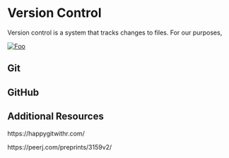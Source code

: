 # Version Control {#setup-version-control}



Version control is a system that tracks changes to files. For our purposes, 

[![Foo](https://www.freecodecamp.org/news/content/images/2019/08/group_project_example.png)](https://www.freecodecamp.org/news/git-the-laymans-guide-to-understanding-the-core-concepts/)




## Git

## GitHub

## Additional Resources

https://happygitwithr.com/

https://peerj.com/preprints/3159v2/